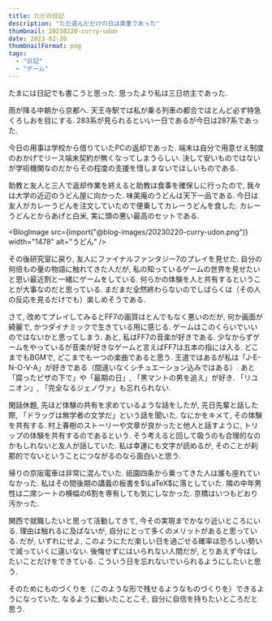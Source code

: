 ```yaml
---
title: ただの日記
description: "ただ遊んだだけの日は貴重であった"
thumbnail: 20230220-curry-udon
date: 2023-02-20
thumbnailFormat: png
tags:
  - "日記"
  - "ゲーム"
---
```



たまには日記でも書こうと思った.
思ったより私は三日坊主であった.

雨が降る中朝から京都へ.
天王寺駅では私が乗る列車の都合でほとんど必ず特急くろしおを目にする.
283系が見られるといい一日であるが今日は287系であった.

今日の用事は学校から借りていたPCの返却であった.
端末は自分で用意せえ制度のおかげでリース端末契約が無くなってしまうらしい.
決して安いものではないが学術機関なのだからその程度の支援を惜しまないでほしいものである.

助教と友人と三人で返却作業を終えると助教は食事を確保しに行ったので, 我々は大学の近辺のうどん屋に向かった.
味美庵のうどんは天下一品である.
今日は友人がカレーうどんを注文していたので便乗してカレーうどんを食した.
カレーうどんとからあげと白米, 実に頭の悪い最高のセットである.

<BlogImage
  src={import("@blog-images/20230220-curry-udon.png")}
  width="1478"
  alt="うどん"
/>

その後研究室に戻り, 友人にファイナルファンタジー7のプレイを見せた.
自分の何倍もの量の物語に触れてきた人だが, 私の知っているゲームの世界を見せたいと思い最近割と一緒にゲームをしている.
何らかの体験を人と共有するということが大事なのだと思っている.
まだまだ全然終わらないのでしばらくは（その人の反応を見るだけでも）楽しめそうである.

さて, 改めてプレイしてみるとFF7の画質はとんでもなく悪いのだが, 何か画面が綺麗で, かつダイナミックで生きている用に感じる.
ゲームはこのくらいでいいのではないかと思ってしまう.
あと, 私はFF7の音楽が好きである.
少なからずゲームをやっているが音楽が好きなゲームと言えばFF7は五本の指には入る.
どこまでもBGMで, どこまでも一つの楽曲であると思う.
王道ではあるが私は「J-E-N-O-V-A」が好きである（間違いなくシチュエーション込みではある）.
あと「腐ったピザの下で」や「最期の日」, 「黒マントの男を追え」が好き.
「リユニオン」, 「完全なるジェノヴァ」も忘れられない.

閑話休題, 先ほど体験の共有を求めているような話をしたが, 先日先輩と話した際, 「ドラッグは無学者の文学だ」という話を聞いた.
なにかをキメて, その体験を共有する.
村上春樹のストーリーや文章が良かったと他人と話すように, トリップの体験を共有するのであるという.
そう考えると回して吸うのも合理的なのかもしれないと友人が話していた.
私は幸運にも文字が読めるが, そのことが刹那的でないということにつながるのなら面白いと思う.

帰りの京阪電車は非常に混んでいた.
祇園四条から乗ってきた人は誰も座れていなかった.
私はその間後期の講義の板書を$\LaTeX$に落としていた.
隣の中年男性は二席シートの横幅の6割を専有しても気にしなかった.
京橋はいつもどおり汚かった.

関西で就職したいと思って活動してきて, 今その実現までかなり近いところにいる.
理由は触れるに及ばないが, 自分にとって多くのメリットがあると思っている.
だが, いずれにせよ, このようにただ楽しい日を過ごせる確率は恐ろしい勢いで減っていくに違いない.
後悔せずにはいられない人間だが, とりあえず今はしたいことだけをできている.
こういう日を忘れないでいられるようにしたいと思う.

そのためにものづくりを（このような形で残せるようなものづくりを）できるようになっていた, なるように動いたことこそ, 自分に自信を持ちたいところだと思う.
